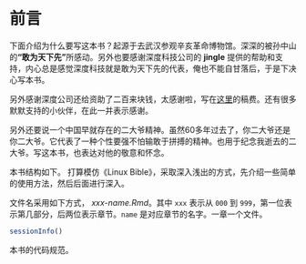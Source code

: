 # 前言 {-}



下面介绍为什么要写这本书？起源于去武汉参观辛亥革命博物馆。深深的被孙中山的**"敢为天下先"**所感动。另外也要感谢深度科技公司的 **jingle** 提供的帮助和支持，内心总是感觉深度科技就是敢为天下先的代表，俺也不能自甘落后，于是下决心写本书。

另外感谢深度公司还给资助了二百来块钱，太感谢啦，写在[这里](https://gitee.com/bubifengyun/viewwuhan)的稿费。还有很多默默支持的小伙伴，在此一并表示感谢。

另外还要说一个中国早就存在的二大爷精神。虽然60多年过去了，你二大爷还是你二大爷。它代表了一种个性要强不怕输敢于拼搏的精神。也用于纪念我逝去的二大爷。写这本书，也表达对他的敬意和怀念。

本书结构如下。 打算模仿《Linux Bible》，采取深入浅出的方式，先介绍一些简单的使用方法，然后后面进行深入。


文件名采用如下方式， *xxx-name.Rmd*。其中 `xxx` 表示从 `000` 到 `999`，第一位表示第几部分，后两位表示章节。`name` 是对应章节的名字。一章一个文件。

```r
sessionInfo()
```

本书的代码规范。


